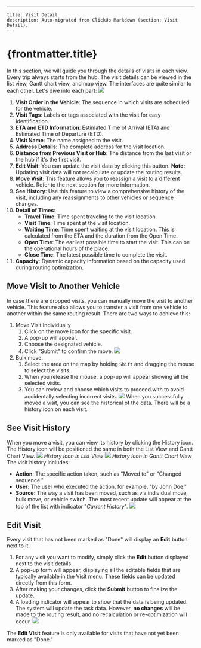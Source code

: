 ---
    title: Visit Detail
    description: Auto-migrated from ClickUp Markdown (section: Visit Detail).
    ---

# {frontmatter.title}

In this section, we will guide you through the details of visits in each view. Every trip always starts from the hub. The visit details can be viewed in the list view, Gantt chart view, and map view. The interfaces are quite similar to each other. Let's dive into each part:
![](https://t3837933.p.clickup-attachments.com/t3837933/32c8dfed-0389-44fa-9a63-b10a4efe5fa2/image.png)

1. **Visit Order in the Vehicle**: The sequence in which visits are scheduled for the vehicle.
2. **Visit Tags**: Labels or tags associated with the visit for easy identification.
3. **ETA and ETD Information**: Estimated Time of Arrival (ETA) and Estimated Time of Departure (ETD).
4. **Visit Name**: The name assigned to the visit.
5. **Address Details**: The complete address for the visit location.
6. **Distance from Previous Visit or Hub**: The distance from the last visit or the hub if it's the first visit.
7. **Edit Visit**: You can update the visit data by clicking this button. **Note:** Updating visit data will not recalculate or update the routing results.
8. **Move Visit**: This feature allows you to reassign a visit to a different vehicle. Refer to the next section for more information.
9. **See History**: Use this feature to view a comprehensive history of the visit, including any reassignments to other vehicles or sequence changes.
10. **Detail of Times**:
    *   **Travel Time**: Time spent traveling to the visit location.
    *   **Visit Time**: Time spent at the visit location.
    *   **Waiting Time**: Time spent waiting at the visit location. This is calculated from the ETA and the duration from the Open Time.
    *   **Open Time**: The earliest possible time to start the visit. This can be the operational hours of the place.
    *   **Close Time**: The latest possible time to complete the visit.
11. **Capacity**: Dynamic capacity information based on the capacity used during routing optimization.
## Move Visit to Another Vehicle
In case there are dropped visits, you can manually move the visit to another vehicle. This feature also allows you to transfer a visit from one vehicle to another within the same routing result. There are two ways to achieve this:
1. Move Visit Individually
    1. Click on the move icon for the specific visit.
    2. A pop-up will appear.
    3. Choose the designated vehicle.
    4. Click "Submit" to confirm the move.
![](https://t3837933.p.clickup-attachments.com/t3837933/d0e4a4e7-0008-4729-bc74-02d2a9d7b8ba/image.png)
1. Bulk move.
    1. Select the area on the map by holding `Shift` and dragging the mouse to select the visits.
    2. When you release the mouse, a pop-up will appear showing all the selected visits.
    3. You can review and choose which visits to proceed with to avoid accidentally selecting incorrect visits.
![](https://t3837933.p.clickup-attachments.com/t3837933/e3dbbf41-b0e2-4d3b-8aa5-b5e531eff527/image.png)
When you successfully moved a visit, you can see the historical of the data. There will be a history icon on each visit.
## See Visit History
When you move a visit, you can view its history by clicking the History icon. The History icon will be positioned the same in both the List View and Gantt Chart View.
![](https://t3837933.p.clickup-attachments.com/t3837933/c5571613-2ce1-45a3-85c1-556080e94c38/image.png)
_History Icon in List View_
![](https://t3837933.p.clickup-attachments.com/t3837933/8372e73a-a588-455c-8bba-a22e8e0b9455/image.png)
_History Icon in Gantt Chart View_
The visit history includes:
*   **Action**: The specific action taken, such as "Moved to" or "Changed sequence."
*   **User**: The user who executed the action, for example, "by John Doe."
*   **Source**: The way a visit has been moved, such as via individual move, bulk move, or vehicle switch.
The most recent update will appear at the top of the list with indicator "_Current History_".
![](https://t3837933.p.clickup-attachments.com/t3837933/7b8d4e38-907b-4610-b13a-bed7f15d6cda/image.png)
## Edit Visit
Every visit that has not been marked as "Done" will display an **Edit** button next to it.
1. For any visit you want to modify, simply click the **Edit** button displayed next to the visit details.
2. A pop-up form will appear, displaying all the editable fields that are typically available in the Visit menu. These fields can be updated directly from this form.
3. After making your changes, click the **Submit** button to finalize the update.
4. A loading indicator will appear to show that the data is being updated.
The system will update the task data. However, **no changes** will be made to the routing result, and no recalculation or re-optimization will occur.
![](https://t3837933.p.clickup-attachments.com/t3837933/bbf471a8-1cff-48f7-a580-4664c29698fa/image.png)

The **Edit Visit** feature is only available for visits that have not yet been marked as "Done."
